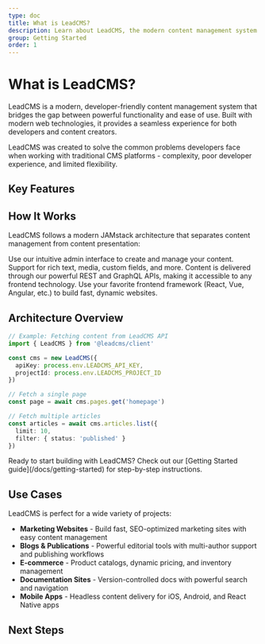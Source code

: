```yaml
---
type: doc
title: What is LeadCMS?
description: Learn about LeadCMS, the modern content management system designed for developers and content creators.
group: Getting Started
order: 1
---
```


# What is LeadCMS?

LeadCMS is a modern, developer-friendly content management system that bridges the gap between powerful functionality and ease of use. Built with modern web technologies, it provides a seamless experience for both developers and content creators.

<Callout type="info" title="Why LeadCMS?">
LeadCMS was created to solve the common problems developers face when working with traditional CMS platforms - complexity, poor developer experience, and limited flexibility.
</Callout>

## Key Features

<FeatureGrid columns={2}>
  <FeatureCard
    title="Developer-First"
    description="Built with modern web technologies and developer experience in mind. TypeScript support, CLI tools, and comprehensive APIs."
  />
  <FeatureCard
    title="Content-First"
    description="Intuitive content management with powerful editing tools, media management, and collaboration features."
  />
  <FeatureCard
    title="Performance Optimized"
    description="Static site generation, edge caching, and optimized content delivery for lightning-fast websites."
  />
  <FeatureCard
    title="Highly Extensible"
    description="Plugin architecture, custom fields, workflows, and integrations with your favorite tools."
  />
</FeatureGrid>

## How It Works

LeadCMS follows a modern JAMstack architecture that separates content management from content presentation:

<Steps>
  <Step title="Create Content">
    Use our intuitive admin interface to create and manage your content. Support for rich text, media, custom fields, and more.
  </Step>
  <Step title="Deliver via API">
    Content is delivered through our powerful REST and GraphQL APIs, making it accessible to any frontend technology.
  </Step>
  <Step title="Build Your Site">
    Use your favorite frontend framework (React, Vue, Angular, etc.) to build fast, dynamic websites.
  </Step>
</Steps>

## Architecture Overview

```typescript
// Example: Fetching content from LeadCMS API
import { LeadCMS } from '@leadcms/client'

const cms = new LeadCMS({
  apiKey: process.env.LEADCMS_API_KEY,
  projectId: process.env.LEADCMS_PROJECT_ID
})

// Fetch a single page
const page = await cms.pages.get('homepage')

// Fetch multiple articles
const articles = await cms.articles.list({
  limit: 10,
  filter: { status: 'published' }
})
```

<Callout type="tip" title="Getting Started">
Ready to start building with LeadCMS? Check out our [Getting Started guide](/docs/getting-started) for step-by-step instructions.
</Callout>

## Use Cases

LeadCMS is perfect for a wide variety of projects:

- **Marketing Websites** - Build fast, SEO-optimized marketing sites with easy content management
- **Blogs & Publications** - Powerful editorial tools with multi-author support and publishing workflows
- **E-commerce** - Product catalogs, dynamic pricing, and inventory management
- **Documentation Sites** - Version-controlled docs with powerful search and navigation
- **Mobile Apps** - Headless content delivery for iOS, Android, and React Native apps

## Next Steps

<FeatureGrid columns={1}>
  <FeatureCard
    title="Getting Started"
    description="Set up your first LeadCMS project in minutes"
    href="/docs/getting-started"
  />
  <FeatureCard
    title="Installation Guide"
    description="Detailed installation instructions for different environments"
    href="/docs/installation"
  />
  <FeatureCard
    title="API Reference"
    description="Complete API documentation with examples"
    href="/docs/api-reference"
  />
</FeatureGrid>
